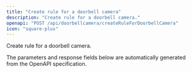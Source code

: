 ```yaml
---
title: "Create rule for a doorbell camera"
description: "Create rule for a doorbell camera."
openapi: "POST /api/doorbellcamera/createRuleForDoorbellCamera"
icon: "square-plus"
---
```


Create rule for a doorbell camera.

<Note>
The parameters and response fields below are automatically generated from the OpenAPI specification.
</Note>
